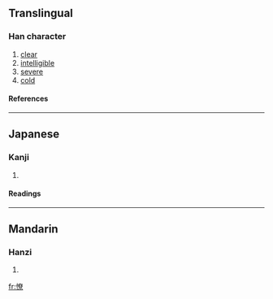 ==Translingual==
===Han character===
{{Han char|rn=61|rad=心|as=12|sn=15|four=9409<sub>6</sub>|canj=心大金火 (PKCF)}}
# [[clear]]
# [[intelligible]]
# [[severe]]
# [[cold]]
====References====
{{Han ref|kx=0403.380|dkj=11258|dj=0744.070|hdz=42353.130|uh=61AD|ud=25005|bh=E5A4|bd=58788}}
----
==Japanese==
===Kanji===
{{ja-kanji|grade=|rs=心12}}
# {{defn|Japanese}} 
====Readings====
{{ja-readings|on=[[りょう]] (ryō)|kun=[[さとい]] (satoi)}}
----
==Mandarin==
===Hanzi===
{{cmn-hanzi|pin=[[liǎo]] (liao3)|wg=liao<sup>3</sup>}}
# {{defn|Mandarin}}

[[fr:憭]]
